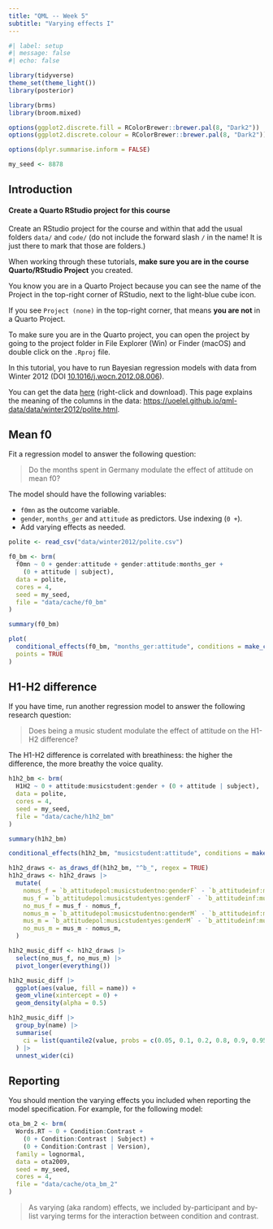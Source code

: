 ```yaml
---
title: "QML -- Week 5"
subtitle: "Varying effects I"
---
```


```r
#| label: setup
#| message: false
#| echo: false

library(tidyverse)
theme_set(theme_light())
library(posterior)

library(brms)
library(broom.mixed)

options(ggplot2.discrete.fill = RColorBrewer::brewer.pal(8, "Dark2"))
options(ggplot2.discrete.colour = RColorBrewer::brewer.pal(8, "Dark2"))

options(dplyr.summarise.inform = FALSE)

my_seed <- 8878
```


## Introduction

::: callout-warning
#### Create a Quarto RStudio project for this course

Create an RStudio project for the course and within that add the usual folders `data/` and `code/` (do not include the forward slash `/` in the name! It is just there to mark that those are folders.)

When working through these tutorials, **make sure you are in the course Quarto/RStudio Project** you created.

You know you are in a Quarto Project because you can see the name of the Project in the top-right corner of RStudio, next to the light-blue cube icon.

If you see `Project (none)` in the top-right corner, that means **you are not** in a Quarto Project.

To make sure you are in the Quarto project, you can open the project by going to the project folder in File Explorer (Win) or Finder (macOS) and double click on the `.Rproj` file.
:::

In this tutorial, you have to run Bayesian regression models with data from Winter 2012 (DOI [10.1016/j.wocn.2012.08.006](https://doi.org/10.1016/j.wocn.2012.08.006)).

You can get the data [here](/data/winter2012/polite.csv) (right-click and download). This page explains the meaning of the columns in the data: <https://uoelel.github.io/qml-data/data/winter2012/polite.html>.

## Mean f0

Fit a regression model to answer the following question:

> Do the months spent in Germany modulate the effect of attitude on mean f0?

The model should have the following variables:

- `f0mn` as the outcome variable.
- `gender`, `months_ger` and `attitude` as predictors. Use indexing (`0 +`).
- Add varying effects as needed.

```r
polite <- read_csv("data/winter2012/polite.csv")
```

```r
f0_bm <- brm(
  f0mn ~ 0 + gender:attitude + gender:attitude:months_ger +
    (0 + attitude | subject),
  data = polite,
  cores = 4,
  seed = my_seed,
  file = "data/cache/f0_bm"
)
```


```r
summary(f0_bm)
```

```r
plot(
  conditional_effects(f0_bm, "months_ger:attitude", conditions = make_conditions(polite, "gender")),
  points = TRUE
)
```


## H1-H2 difference

If you have time, run another regression model to answer the following research question:

> Does being a music student modulate the effect of attitude on the H1-H2 difference?

The H1-H2 difference is correlated with breathiness: the higher the difference, the more breathy the voice quality.

```r
h1h2_bm <- brm(
  H1H2 ~ 0 + attitude:musicstudent:gender + (0 + attitude | subject),
  data = polite,
  cores = 4,
  seed = my_seed,
  file = "data/cache/h1h2_bm"
)
```

```r
summary(h1h2_bm)
```

```r
conditional_effects(h1h2_bm, "musicstudent:attitude", conditions = make_conditions(polite, "gender"))
```

```r
h1h2_draws <- as_draws_df(h1h2_bm, "^b_", regex = TRUE)
h1h2_draws <- h1h2_draws |> 
  mutate(
    nomus_f = `b_attitudepol:musicstudentno:genderF` - `b_attitudeinf:musicstudentno:genderF`,
    mus_f = `b_attitudepol:musicstudentyes:genderF` - `b_attitudeinf:musicstudentyes:genderF`,
    no_mus_f = mus_f - nomus_f,
    nomus_m = `b_attitudepol:musicstudentno:genderM` - `b_attitudeinf:musicstudentno:genderM`,
    mus_m = `b_attitudepol:musicstudentyes:genderM` - `b_attitudeinf:musicstudentyes:genderM`,
    no_mus_m = mus_m - nomus_m,
  )

h1h2_music_diff <- h1h2_draws |> 
  select(no_mus_f, no_mus_m) |> 
  pivot_longer(everything())
```

```r
h1h2_music_diff |> 
  ggplot(aes(value, fill = name)) +
  geom_vline(xintercept = 0) +
  geom_density(alpha = 0.5)
```

```r
h1h2_music_diff |> 
  group_by(name) |> 
  summarise(
    ci = list(quantile2(value, probs = c(0.05, 0.1, 0.2, 0.8, 0.9, 0.95)))
  ) |> 
  unnest_wider(ci)
```


## Reporting

You should mention the varying effects you included when reporting the model specification. For example, for the following model:

```r
ota_bm_2 <- brm(
  Words.RT ~ 0 + Condition:Contrast +
    (0 + Condition:Contrast | Subject) +
    (0 + Condition:Contrast | Version),
  family = lognormal,
  data = ota2009,
  seed = my_seed,
  cores = 4,
  file = "data/cache/ota_bm_2"
)
```

> As varying (aka random) effects, we included by-participant and by-list varying terms for the interaction between condition and contrast.
